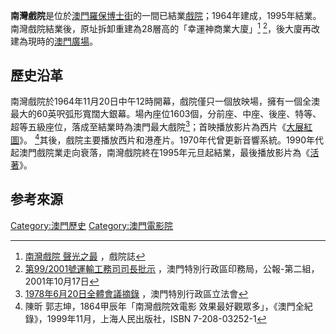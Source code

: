 '''南灣戲院'''是位於[[澳門|澳門]][[羅保博士街|羅保博士街]]的一間已結業[[電影院|戲院]]；1964年建成，1995年結業。南灣戲院結業後，原址拆卸重建為28層高的「幸運神商業大廈」<ref name="talkcinema">[https://talkcinema.wordpress.com/2007/09/03/南灣戲院-聲光之最/ 南灣戲院 聲光之最] {{Wayback|url=http://talkcinema.wordpress.com/2007/09/03/%e5%8d%97%e7%81%a3%e6%88%b2%e9%99%a2-%e8%81%b2%e5%85%89%e4%b9%8b%e6%9c%80/ |date=20080307082703 }}，戲院誌</ref>
<ref name="gov">[http://bo.io.gov.mo/bo/ii/2001/42/despstop_cn.asp#99 第99/2001號運輸工務司司長批示] {{Wayback|url=http://bo.io.gov.mo/bo/ii/2001/42/despstop_cn.asp#99 |date=20041027201304 }}，澳門特別行政區印務局，公報-第二組，2001年10月17日</ref>，後大廈再改建為現時的[[澳門廣場|澳門廣場]]。

==歷史沿革==
南灣戲院於1964年11月20日中午12時開幕，戲院僅只一個放映場，擁有一個全澳最大的60英呎弧形寬闊大銀幕。場內座位1603個，分前座、中座、後座、特等、超等五級座位，落成至結業時為澳門最大戲院<ref>[https://www.al.gov.mo/file/colect/col_lei-05/cn/01/c7.htm 1978年6月20日全體會議摘錄] {{Wayback|url=http://www.al.gov.mo/lei/col_lei-05/cn/01/c7.htm |date=20051214075658 }}，澳門特別行政區立法會</ref>；首映播放影片為西片《[[大展紅圖|大展紅圖]]》。
<ref>陳昕 郭志坤，1864甲辰年「南灣戲院效電影 效果最好觀眾多」，《澳門全紀錄》，1999年11月，上海人民出版社，ISBN 7-208-03252-1</ref>其後，戲院主要播放西片和港產片。1970年代曾更新音響系統。1990年代起澳門戲院業走向衰落，南灣戲院終在1995年元旦起結業，最後播放影片為《[[活著|活著]]》。

==参考來源==
<div class="references-small">
<references />
</div>

{{MO-stub}}

[[Category:澳門歷史|Category:澳門歷史]]
[[Category:澳門電影院|Category:澳門電影院]]